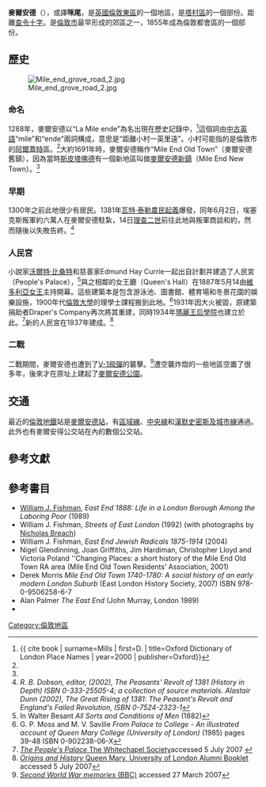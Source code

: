 {{Infobox UK place|
|country                   = 英格蘭
|region                    = 倫敦
|official_name             = Mile End
|static_image_name         = Mile end green bridge 1.jpg
|static_image_caption      = [[麥爾安德公園|麥爾安德公園]]、綠橋和麥爾安德路
|latitude                  = 51.5248
|longitude                 = -0.0314
|post_town                 = LONDON
|postcode_area             = E
|postcode_district         = E1, E3
|london_borough            = 塔村區
|dial_code                 = 020
|os_grid_reference         = TQ365825
|constituency_westminster  = [[貝夫諾格林和波_(英國國會選區)|貝夫諾格林和波]]
|constituency_westminster1 = [[波普拉和萊姆豪斯_(英國國會選區)|波普拉和萊姆豪斯]] 
|charingX_distance_mi      = 3.6
|charingX_direction        = WSW
}}
'''麥爾安德'''（{{lang-en|'''Mile End'''}}），或譯'''咪尾'''，是[[英國|英國]][[倫敦|倫敦]][[倫敦東區|東區]]的一個地區，是[[塔村區|塔村區]]的一個部份。距離[[查令十字|查令十字]]{{convert|3.6|mi|km}}。是[[倫敦市|倫敦市]]最早形成的郊區之一，1855年成為倫敦都會區的一個部份。

==歷史==
[[Image:Mile_end_grove_road_2.jpg|thumb]]
===命名===
1288年，麥爾安德以“La Mile ende”為名出現在歷史記錄中，<ref name="mills">{{ cite book | surname=Mills | first=D. | title=Oxford Dictionary of London Place Names | year=2000 | publisher=Oxford}}</ref>這個詞由[[中古英語|中古英語]]“mile”和“ende”兩詞構成，意思是“距離小村一英里遠”。小村可能指的是倫敦市的[[阿爾蓋特|阿爾蓋特]]區。<ref name="mills"/>大約1691年時，麥爾安德稱作“Mile End Old Town”（麥爾安德舊鎮），因為當時[[斯皮塔佛德|斯皮塔佛德]]有一個新地區叫做[[麥爾安德新鎮|麥爾安德新鎮]]（Mile End New Town）。<ref name="mills"/>

===早期===
1300年之前此地很少有居民。1381年[[瓦特·泰勒農民起義|瓦特·泰勒農民起義]]爆發，同年6月2日，埃塞克斯叛軍約六萬人在麥爾安德駐紮，14日[[理查二世_(英格蘭)|理查二世]]前往此地與叛軍商談和約，然而隨後以失敗告終。<ref><cite>R. B. Dobson, editor, (2002), ''The Peasants' Revolt of 1381 (History in Depth)'' ISBN 0-333-25505-4; a collection of source materials. Alastair Dunn (2002), ''The Great Rising of 1381: The Peasant's Revolt and England's Failed Revolution'', ISBN 0-7524-2323-1</cite></ref>

===人民宮===
小說家[[沃爾特·比桑特|沃爾特·比桑特]]和慈善家Edmund Hay Currie一起出自計劃并建造了人民宮（People's Palace），<ref>In Walter Besant ''All Sorts and Conditions of Men'' (1882)</ref>與之相鄰的女王廳（Queen's Hall）在1887年5月14由[[維多利亞女王|維多利亞女王]]主持開幕。這些建築本是包含游泳池、圖書館、體育場和冬景花園的娛樂設施，1900年代[[倫敦大學|倫敦大學]]的理學士課程搬到此地。<ref>G. P. Moss and M. V. Saville ''From Palace to College - An illustrated account of Queen Mary College (University of London)'' (1985) pages 39-48 ISBN 0-902238-06-X</ref>1931年因大火被毀，原建築捐助者Draper's Company再次將其重建，同時1934年[[瑪麗王后學院|瑪麗王后學院]]也建立於此。<ref>[http://www.whitechapelsociety.com/London/life_leisure/peoples_palace.htm ''The People's Palace'' The Whitechapel Society]accessed 5 July 2007 {{Wayback|url=http://www.whitechapelsociety.com/London/life_leisure/peoples_palace.htm |date=20071011014206 }}</ref>新的人民宮在1937年建成。<ref>[http://www.qmul.ac.uk/alumni/alumninetwork/qmandw/qm_origins_history.pdf ''Origins and History'' Queen Mary, University of London Alumni Booklet] {{Wayback|url=http://www.qmul.ac.uk/alumni/alumninetwork/qmandw/qm_origins_history.pdf |date=20160303234222 }} accessed 5 July 2007</ref>

===二戰===
二戰期間，麥爾安德也遭到了[[V-1飛彈|V-1飛彈]]的襲擊。<ref>[http://www.bbc.co.uk/ww2peopleswar/stories/24/a4389924.shtml ''Second World War memories'' (BBC)] accessed 27 March 2007</ref>遭空襲炸燬的一些地區空置了很多年，後來才在原址上建起了[[麥爾安德公園|麥爾安德公園]]。

==交通==
{{Geographic Location
|title     = 相邻地区
|Northwest = [[Globe_Town|Globe Town]]
|North     = [[南哈克尼|南哈克尼]]<br />（[[維多利亞公園_(倫敦)|維多利亞公園]]）
|Northeast = [[波_(倫敦)|波]]
|West      = [[白教堂|白教堂]]
|Centre    =麥爾安德
|East      = [[波_(倫敦)|波]]
|Southwest = [[斯特普尼|斯特普尼]]
|South     = [[斯特普尼|斯特普尼]]
|Southeast = [[波普拉_(倫敦)|波普拉]]
}}

最近的[[倫敦地鐵|倫敦地鐵]]站是[[麥爾安德站|麥爾安德站]]，有[[區域線|區域線]]、[[中央線_(倫敦地鐵)|中央線]]和[[漢默史密斯及城市線|漢默史密斯及城市線]]通過。此外也有麥爾安得公交站在內的數個公交站。

==參考文獻==
{{reflist|2}}

==參考書目==
* [[William_J._Fishman|William J. Fishman]], ''East End 1888: Life in a London Borough Among the Laboring Poor'' (1989)
* William J. Fishman, ''Streets of East London'' (1992) (with photographs by [[Nicholas_Breach|Nicholas Breach]])
* William J. Fishman, ''East End Jewish Radicals 1875-1914'' (2004)
*Nigel Glendinning, Joan Griffiths, Jim Hardiman, Christopher Lloyd and Victoria Poland ''Changing Places: a short history of the Mile End Old Town RA area (Mile End Old Town Residents’ Association, 2001)
*Derek Morris ''Mile End Old Town 1740-1780: A social history of an early modern London Suburb'' (East London History Society, 2007) ISBN 978-0-9506258-6-7
* Alan Palmer ''The East End'' (John Murray, London 1989)
*{{Cite news|
first=Isobel
|last=Watson
|title=From West Heath to Stepney Green: Building development in Mile End Old Town, 1660–1820
|periodical=London Topographical Record
|volume=XXVII
|pages=231–256
|year=1995
|publisher=London Topographical Society|
postscript=<!-- Bot inserted parameter. Either remove it; or change its value to "." for the cite to end in a ".", as necessary. -->
}}

[[Category:倫敦地區|Category:倫敦地區]]
